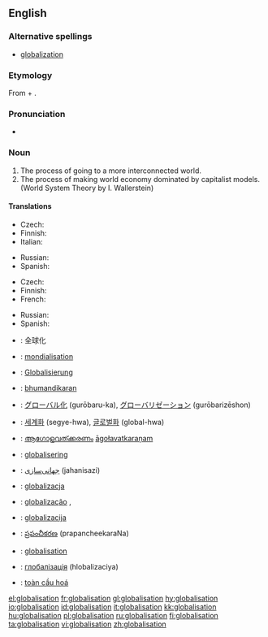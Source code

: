 ==English==

===Alternative spellings===
*[[globalization]]

===Etymology===
From {{term|globalise}} + {{term|-ation}}.

===Pronunciation===
*{{rhymes|eɪʃǝn}}

===Noun===
{{wikipedia}}
{{en-noun|-}}

# The process of going to a more interconnected world.
# The process of making world economy dominated by capitalist models. (World System Theory by I. Wallerstein)

====Translations====
{{trans-top|process of going to a more interconnected world}}
* Czech: {{t+|cs|globalizace|f}}
* Finnish: {{t-|fi|globalisaatio}}
* Italian: {{t+|it|globalizzazione}}
{{trans-mid}}
* Russian: {{t|ru|глобализация|f|tr=globalizácija|sc=Cyrl}}
* Spanish: {{t|es|globalización|f}}
{{trans-bottom}}

{{trans-top|process of making world economy dominated by capitalist models}}
* Czech: {{t+|cs|globalizace|f}}
* Finnish: {{t-|fi|globalisaatio}}
* French: {{t|fr|mondialisation|f}}
{{trans-mid}}
* Russian: {{t|ru|глобализация|f|tr=globalizácija|sc=Cyrl}}
* Spanish: {{t|es|mundialización|f}}
{{trans-bottom}}

{{checktrans-top}}
* {{ttbc|Chinese}}: 全球化
* {{ttbc|French}}: [[mondialisation]] {{f}}
* {{ttbc|German}}: [[Globalisierung]] {{f}}
* {{ttbc|Hindi}}: [[bhumandikaran]]
{{checktrans-mid}}
* {{ttbc|Japanese}}: [[グローバル化]] (gurōbaru-ka), [[グローバリゼーション]] (gurōbarizēshon)
* {{ttbc|Korean}}: [[세계화]] (segye-hwa), [[글로벌화]] (global-hwa)
* {{ttbc|Malayalam}}: [[ആഗോളവത്ക്കരണം]] [[āgołavatkaraņam]]
* {{ttbc|Norwegian}}: [[globalisering]]
* {{ttbc|Persian}}: [[جهانی‌سازی]] (jahanisazi)
* {{ttbc|Polish}}: [[globalizacja]] {{f}}
* {{ttbc|Portuguese}}: [[globalização]] {{f}},
* {{ttbc|Slovene}}: [[globalizacija]] {{f}}
* {{ttbc|Telugu}}: [[ప్రపంచీకరణ]] (prapancheekaraNa)
* {{ttbc|Swedish}}: [[globalisation]]
* {{ttbc|Ukrainian}}: [[глобалізація]] (hlobalizaciya)
* {{ttbc|Vietnamese}}: [[toàn cầu hoá]]
{{checktrans-bottom}}

[[el:globalisation]]
[[fr:globalisation]]
[[gl:globalisation]]
[[hy:globalisation]]
[[io:globalisation]]
[[id:globalisation]]
[[it:globalisation]]
[[kk:globalisation]]
[[hu:globalisation]]
[[pl:globalisation]]
[[ru:globalisation]]
[[fi:globalisation]]
[[ta:globalisation]]
[[vi:globalisation]]
[[zh:globalisation]]